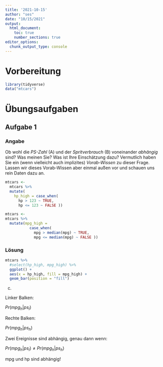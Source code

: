 ```yaml
---
title: '2021-10-15'
author: "ses"
date: "10/15/2021"
output: 
  html_document:
    toc: true
    number_sections: true
editor_options: 
  chunk_output_type: console
---
```



# Vorbereitung


```r
library(tidyverse)
data("mtcars")
```



# Übungsaufgaben

## Aufgabe 1

### Angabe

Ob wohl die *PS-Zahl* (A) und der *Spritverbrauch* (B) voneinander *abhängig* sind? Was meinen Sie? Was ist Ihre Einschätzung dazu? Vermutlich haben Sie ein (wenn vielleicht auch implizites) *Vorab-Wissen* zu dieser Frage. Lassen wir dieses Vorab-Wissen aber einmal außen vor und schauen uns rein Daten dazu an.



```r
mtcars <-
  mtcars %>% 
  mutate(
    hp_high = case_when(
      hp > 123 ~ TRUE,
      hp <= 123 ~ FALSE ))
```


```r
mtcars <-
mtcars %>% 
  mutate(mpg_high = 
           case_when(
             mpg > median(mpg) ~ TRUE,
             mpg <= median(mpg) ~ FALSE ))
```




### Lösung

```r
mtcars %>%
  #select(hp_high, mpg_high) %>% 
  ggplot() + 
  aes(x = hp_high, fill = mpg_high) + 
  geom_bar(position = "fill")
```

c)

Linker Balken:

$Pr(mpg_h|ps_l)$

Rechte Balken:

$Pr(mpg_h|ps_h)$


Zwei Ereignisse sind abhängig, genau dann wenn:

$Pr(mpg_h|ps_l) \ne Pr(mpg_h|ps_h)$

mpg und hp sind abhängig!


